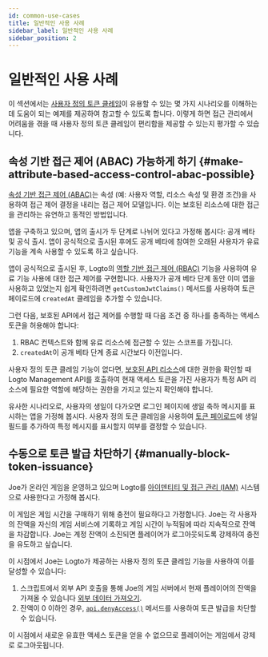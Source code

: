 ```yaml
---
id: common-use-cases
title: 일반적인 사용 사례
sidebar_label: 일반적인 사용 사례
sidebar_position: 2
---
```


# 일반적인 사용 사례

이 섹션에서는 [사용자 정의 토큰 클레임](/developers/custom-token-claims)이 유용할 수 있는 몇 가지 시나리오를 이해하는 데 도움이 되는 예제를 제공하여 참고할 수 있도록 합니다. 이렇게 하면 접근 관리에서 어려움을 겪을 때 사용자 정의 토큰 클레임이 편리함을 제공할 수 있는지 평가할 수 있습니다.

## 속성 기반 접근 제어 (ABAC) 가능하게 하기 \{#make-attribute-based-access-control-abac-possible}

[속성 기반 접근 제어 (ABAC)](https://auth.wiki/abac)는 속성 (예: 사용자 역할, 리소스 속성 및 환경 조건)을 사용하여 접근 제어 결정을 내리는 접근 제어 모델입니다. 이는 보호된 리소스에 대한 접근을 관리하는 유연하고 동적인 방법입니다.

앱을 구축하고 있으며, 앱의 출시가 두 단계로 나뉘어 있다고 가정해 봅시다: 공개 베타 및 공식 출시. 앱이 공식적으로 출시된 후에도 공개 베타에 참여한 오래된 사용자가 유료 기능을 계속 사용할 수 있도록 하고 싶습니다.

앱이 공식적으로 출시된 후, Logto의 [역할 기반 접근 제어 (RBAC)](/authorization/role-based-access-control) 기능을 사용하여 유료 기능 사용에 대한 접근 제어를 구현합니다. 사용자가 공개 베타 단계 동안 이미 앱을 사용하고 있었는지 쉽게 확인하려면 `getCustomJwtClaims()` 메서드를 사용하여 토큰 페이로드에 `createdAt` 클레임을 추가할 수 있습니다.

그런 다음, 보호된 API에서 접근 제어를 수행할 때 다음 조건 중 하나를 충족하는 액세스 토큰을 허용해야 합니다:

1. RBAC 컨텍스트와 함께 유료 리소스에 접근할 수 있는 스코프를 가집니다.
2. `createdAt`이 공개 베타 단계 종료 시간보다 이전입니다.

사용자 정의 토큰 클레임 기능이 없다면, [보호된 API 리소스](/authorization/api-resources)에 대한 권한을 확인할 때 Logto Management API를 호출하여 현재 액세스 토큰을 가진 사용자가 특정 API 리소스에 필요한 역할에 해당하는 권한을 가지고 있는지 확인해야 합니다.

유사한 시나리오로, 사용자의 생일이 다가오면 로그인 페이지에 생일 축하 메시지를 표시하는 앱을 가정해 봅시다. 사용자 정의 토큰 클레임을 사용하여 [토큰 페이로드](/user-management/personal-access-token#example-token-exchange)에 생일 필드를 추가하여 특정 메시지를 표시할지 여부를 결정할 수 있습니다.

## 수동으로 토큰 발급 차단하기 \{#manually-block-token-issuance}

Joe가 온라인 게임을 운영하고 있으며 Logto를 [아이덴티티 및 접근 관리 (IAM)](https://auth.wiki/iam) 시스템으로 사용한다고 가정해 봅시다.

이 게임은 게임 시간을 구매하기 위해 충전이 필요하다고 가정합니다. Joe는 각 사용자의 잔액을 자신의 게임 서비스에 기록하고 게임 시간이 누적됨에 따라 지속적으로 잔액을 차감합니다. Joe는 계정 잔액이 소진되면 플레이어가 로그아웃되도록 강제하여 충전을 유도하고 싶습니다.

이 시점에서 Joe는 Logto가 제공하는 사용자 정의 토큰 클레임 기능을 사용하여 이를 달성할 수 있습니다:

1. 스크립트에서 외부 API 호출을 통해 Joe의 게임 서버에서 현재 플레이어의 잔액을 가져올 수 있습니다 [외부 데이터 가져오기](/developers/custom-token-claims/create-script/#step-3-fetch-external-data).
2. 잔액이 0 이하인 경우, [`api.denyAccess()`](/developers/custom-token-claims/create-script/#api) 메서드를 사용하여 토큰 발급을 차단할 수 있습니다.

이 시점에서 새로운 유효한 액세스 토큰을 얻을 수 없으므로 플레이어는 게임에서 강제로 로그아웃됩니다.
